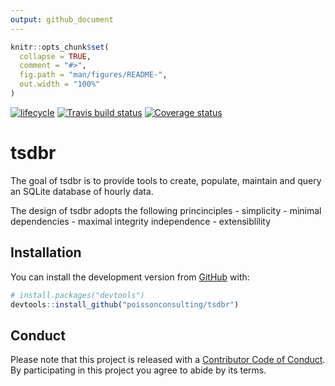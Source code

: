 ```yaml
---
output: github_document
---
```


<!-- README.md is generated from README.Rmd. Please edit that file -->

```r
knitr::opts_chunk$set(
  collapse = TRUE,
  comment = "#>",
  fig.path = "man/figures/README-",
  out.width = "100%"
)
```

[![lifecycle](https://img.shields.io/badge/lifecycle-experimental-orange.svg)](https://www.tidyverse.org/lifecycle/#experimental)
[![Travis build status](https://travis-ci.org/poissonconsulting/tsdbr.svg?branch=master)](https://travis-ci.org/poissonconsulting/tsdbr)
[![Coverage status](https://codecov.io/gh/poissonconsulting/tsdbr/branch/master/graph/badge.svg)](https://codecov.io/github/poissonconsulting/tsdbr?branch=master)

# tsdbr

The goal of tsdbr is to provide tools to create, populate, maintain and query an SQLite database of hourly data.

The design of tsdbr adopts the following princinciples
- simplicity
- minimal dependencies
- maximal integrity independence 
- extensiblility

## Installation

You can install the development version from [GitHub](https://github.com/) with:

``` r
# install.packages("devtools")
devtools::install_github("poissonconsulting/tsdbr")
```

## Conduct

Please note that this project is released with a [Contributor Code of Conduct](CODE_OF_CONDUCT.md).
  By participating in this project you agree to abide by its terms.
  
